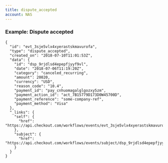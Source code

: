 ```yaml
---
title: dispute_accepted
account: NAS
---
```


### Example: Dispute accepted

    
    {
      "id": "evt_3sje5vlx4xyerastskmavurofa",
      "type": "dispute_accepted",
      "created_on": "2018-07-10T11:01:53Z",
      "data": {
        "id": "dsp_9rjdlsd4epepfjyyf9vl",
        "date": "2018-07-06T11:19:20Z",
        "category": "canceled_recurring",
        "amount": 20020,
        "currency": "USD",
        "reason_code": "10.4",
        "payment_id": "pay_cnhuomagalglgozxy5zm",
        "payment_action_id": "act_7B15779D173D0W45700D",
        "payment_reference": "some-company-ref",
        "payment_method": "Visa"
      },
      "_links": {
        "self": {
          "href": "https://api.checkout.com/workflows/events/evt_3sje5vlx4xyerastskmavurofa"
        },
        "subject": {
          "href": "https://api.checkout.com/workflows/events/subject/dsp_9rjdlsd4epepfjyyf9vl"
        }
      }
    }
